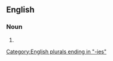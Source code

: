 {{also|green bodies}}
==English==

===Noun===
{{head|en|noun plural form}}

# {{plural of|greenbody|lang=en}}

[[Category:English plurals ending in "-ies"]]